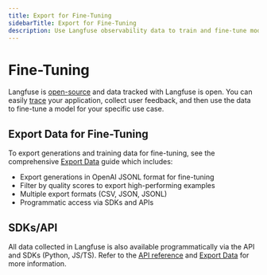 ```yaml
---
title: Export for Fine-Tuning
sidebarTitle: Export for Fine-Tuning
description: Use Langfuse observability data to train and fine-tune models for your specific use cases.
---
```


# Fine-Tuning

Langfuse is [open-source](/open-source) and data tracked with Langfuse is open. You can easily [trace](/docs/tracing) your application, collect user feedback, and then use the data to fine-tune a model for your specific use case.

## Export Data for Fine-Tuning

To export generations and training data for fine-tuning, see the comprehensive [Export Data](/docs/api-and-data-platform/overview) guide which includes:

- Export generations in OpenAI JSONL format for fine-tuning
- Filter by quality scores to export high-performing examples
- Multiple export formats (CSV, JSON, JSONL)
- Programmatic access via SDKs and APIs

## SDKs/API

All data collected in Langfuse is also available programmatically via the API and SDKs (Python, JS/TS). Refer to the [API reference](https://api.reference.langfuse.com/) and [Export Data](/docs/api-and-data-platform/overview) for more information.
